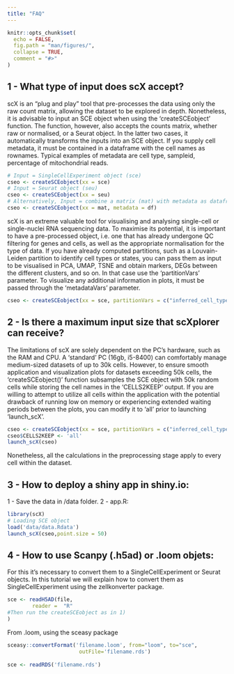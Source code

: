 ```yaml
---
title: "FAQ"
---
```


```r
knitr::opts_chunk$set(
  echo = FALSE,
  fig.path = "man/figures/",
  collapse = TRUE,
  comment = "#>"
)
```

## 1 - What type of input does scX accept?

scX is an "plug and play" tool that pre-processes the data using only the raw count matrix, allowing the dataset to be explored in depth.
Nonetheless, it is advisable to input an SCE object when using the 'createSCEobject' function.
The function, however, also accepts the counts matrix, whether raw or normalised, or a Seurat object.
In the latter two cases, it automatically transforms the inputs into an SCE object.
If you supply cell metadata, it must be contained in a dataframe with the cell names as rownames.
Typical examples of metadata are cell type, sampleid, percentage of mitochondrial reads.

```R
# Input = SingleCellExperiment object (sce)
cseo <- createSCEobject(xx = sce)
# Input = Seurat object (seu)
cseo <- createSCEobject(xx = seu)
# Alternatively, Input = combine a matrix (mat) with metadata as dataframe (df)
cseo <- createSCEobject(xx = mat, metadata = df)
```

scX is an extreme valuable tool for visualising and analysing single-cell or single-nuclei RNA sequencing data.
To maximise its potential, it is important to have a pre-processed object, i.e. one that has already undergone QC filtering for genes and cells, as well as the appropriate normalisation for the type of data.
If you have already computed partitions, such as a Louvain-Leiden partition to identify cell types or states, you can pass them as input to be visualised in PCA, UMAP, TSNE and obtain markers, DEGs between the different clusters, and so on. In that case use the 'partitionVars' parameter. To visualize any additional information in plots, it must be passed through the 'metadataVars' parameter.

```R
cseo <- createSCEobject(xx = sce, partitionVars = c("inferred_cell_type"), metadataVars=c("pseudotime", "sex"))
``` 

## 2 - Is there a maximum input size that scXplorer can receive?

The limitations of scX are solely dependent on the PC's hardware, such as the RAM and CPU. A 'standard' PC (16gb, i5-8400) can comfortably manage medium-sized datasets of up to 30k cells. However, to ensure smooth application and visualization plots for datasets exceeding 50k cells, the 'createSCEobject()' function subsamples the SCE object with 50k random cells while storing the cell names in the 'CELLS2KEEP' output. If you are willing to attempt to utilize all cells within the application with the potential drawback of running low on memory or experiencing extended waiting periods between the plots, you can modify it to 'all' prior to launching 'launch_scX'.

```R
cseo <- createSCEobject(xx = sce, partitionVars = c("inferred_cell_type"), metadataVars=c("pseudotime", "sex"))
cseo$CELLS2KEEP <- 'all'
launch_scX(cseo)
``` 

Nonetheless, all the calculations in the preprocessing stage apply to every cell within the dataset.

## 3 - How to deploy a shiny app in shiny.io:

1 - Save the data in /data folder.
2 - app.R:
```R
library(scX)
# Loading SCE object
load('data/data.Rdata')
launch_scX(cseo,point.size = 50)
```

## 4 - How to use Scanpy (.h5ad) or .loom objets:
For this it's necessary to convert them to a SingleCellExperiment or Seurat objects.
In this tutorial we will explain how to convert them as SingleCellExperiment using the zellkonverter package.
```R
sce <- readH5AD(file,
		reader =  "R"
#Then run the createSCEobject as in 1)
)
```
		

From .loom, using the sceasy package
```R
sceasy::convertFormat('filename.loom', from="loom", to="sce",
                       outFile='filename.rds')
                       
sce <- readRDS('filename.rds')
```